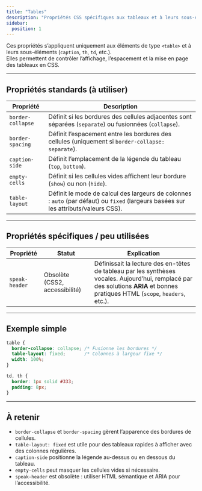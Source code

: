 ```yaml
---
title: "Tables"
description: "Propriétés CSS spécifiques aux tableaux et à leurs sous-éléments."
sidebar:
  position: 1
---
```


Ces propriétés s’appliquent uniquement aux éléments de type `<table>` et à leurs sous-éléments (`caption`, `th`, `td`, etc.).  
Elles permettent de contrôler l’affichage, l’espacement et la mise en page des tableaux en CSS.

---

## Propriétés standards (à utiliser)

| Propriété | Description |
| --- | --- |
| `border-collapse` | Définit si les bordures des cellules adjacentes sont séparées (`separate`) ou fusionnées (`collapse`). |
| `border-spacing` | Définit l’espacement entre les bordures des cellules (uniquement si `border-collapse: separate`). |
| `caption-side` | Définit l’emplacement de la légende du tableau (`top`, `bottom`). |
| `empty-cells` | Définit si les cellules vides affichent leur bordure (`show`) ou non (`hide`). |
| `table-layout` | Définit le mode de calcul des largeurs de colonnes : `auto` (par défaut) ou `fixed` (largeurs basées sur les attributs/valeurs CSS). |

---

## Propriétés spécifiques / peu utilisées

| Propriété | Statut | Explication |
| --- | --- | --- |
| `speak-header` | Obsolète (CSS2, accessibilité) | Définissait la lecture des en-têtes de tableau par les synthèses vocales. Aujourd’hui, remplacé par des solutions **ARIA** et bonnes pratiques HTML (`scope`, `headers`, etc.). |

---

## Exemple simple

```css
table {
  border-collapse: collapse; /* Fusionne les bordures */
  table-layout: fixed;       /* Colonnes à largeur fixe */
  width: 100%;
}

td, th {
  border: 1px solid #333;
  padding: 8px;
}
```

---

## À retenir

- `border-collapse` et `border-spacing` gèrent l’apparence des bordures de cellules.  
- `table-layout: fixed` est utile pour des tableaux rapides à afficher avec des colonnes régulières.  
- `caption-side` positionne la légende au-dessus ou en dessous du tableau.  
- `empty-cells` peut masquer les cellules vides si nécessaire.  
- `speak-header` est obsolète : utiliser HTML sémantique et ARIA pour l’accessibilité.  
